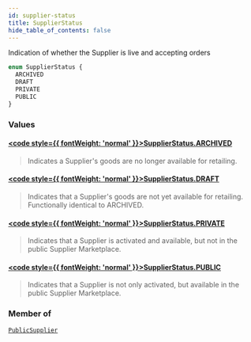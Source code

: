 ```yaml
---
id: supplier-status
title: SupplierStatus
hide_table_of_contents: false
---
```








Indication of whether the Supplier is live and accepting orders

```graphql
enum SupplierStatus {
  ARCHIVED
  DRAFT
  PRIVATE
  PUBLIC
}
```


### Values

#### [<code style={{ fontWeight: 'normal' }}>SupplierStatus.<b>ARCHIVED</b></code>](#) 
> Indicates a Supplier's goods are no longer available for retailing.
> 

#### [<code style={{ fontWeight: 'normal' }}>SupplierStatus.<b>DRAFT</b></code>](#) 
> Indicates that a Supplier's goods are not yet available for retailing. Functionally identical to ARCHIVED.
> 

#### [<code style={{ fontWeight: 'normal' }}>SupplierStatus.<b>PRIVATE</b></code>](#) 
> Indicates that a Supplier is activated and available, but not in the public Supplier Marketplace.
> 

#### [<code style={{ fontWeight: 'normal' }}>SupplierStatus.<b>PUBLIC</b></code>](#) 
> Indicates that a Supplier is not only activated, but available in the public Supplier Marketplace.
> 



### Member of

[`PublicSupplier`](/demand/api/graphql-admin/reference/objects/public-supplier)  <Badge class="secondary" text="object"/>



